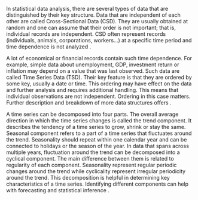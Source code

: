 In statistical data analysis, there are several types of data that are distinguished by their key structure. Data that 
are independent of each other are called Cross-Sectional Data (CSD). They are usually obtained at random and one can 
assume that their order is not important; that is, individual records are independent. CSD often represent records
(individuals, animals, corporations, workers...) at a specific time period and time dependence is not analyzed
\parencite[Chap. 1-3]{Wooldridge2020_IntroductoryEconometricsModern}.

A lot of economical or financial records contain such time dependence. For example, simple data about unemployment,
GDP, investment return or inflation may depend on a value that was last observed. Such data are called Time Series Data
(TSD). Their key feature is that they are ordered by some key, usually a date or time. This ordering may
have effect on the data and further analysis and requires additional handling. This means that individual observations
are not independent. Ordering in this case matters. Further description and breakdown of more data structures offers
\parencite[Chap. 1-3]{Wooldridge2020_IntroductoryEconometricsModern}.

A time series can be decomposed into four parts. The overall average direction in which the time series changes is
called the trend component. It describes the tendency
of a time series to grow, shrink or stay the same. Seasonal component refers to a part of a time series that fluctuates
around the trend. Seasonality should repeat within one calendar year and can be connected to holidays or the 
season of the year. In data that spans across multiple years, fluctuation around the trend can be decomposed into a 
cyclical component. The main difference between them is related to regularity of each component. Seasonality represent 
regular periodic changes around the trend while cyclicality represent irregular periodicity around the trend. This decomposition is helpful in determining key characteristics of a time series. 
Identifying different components can help with forecasting and statistical inference
\parencite[chap. 5.2]{HindlsEtAl2018_StatistikaEkonomii}.